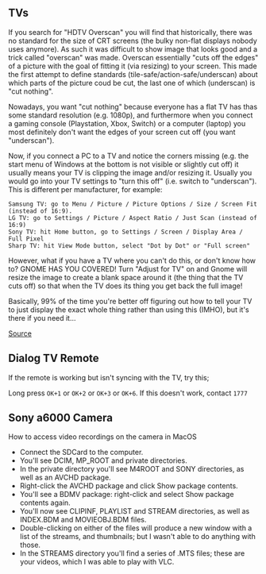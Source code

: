 ## TVs

If you search for "HDTV Overscan" you will find that historically, there was no standard for the size of CRT screens (the bulky non-flat displays nobody uses anymore). As such it was difficult to show image that looks good and a trick called "overscan" was made. Overscan essentially "cuts off the edges" of a picture with the goal of fitting it (via resizing) to your screen. This made the first attempt to define standards (tile-safe/action-safe/underscan) about which parts of the picture coud be cut, the last one of which (underscan) is "cut nothing".

Nowadays, you want "cut nothing" because everyone has a flat TV has thas some standard resolution (e.g. 1080p), and furthermore when you connect a gaming console (Playstation, Xbox, Switch) or a computer (laptop) you most definitely don't want the edges of your screen cut off (you want "underscan").

Now, if you connect a PC to a TV and notice the corners missing (e.g. the start menu of Windows at the bottom is not visible or slightly cut off) it usually means your TV is clipping the image and/or resizing it. Usually you would go into your TV settings to "turn this off" (i.e. switch to "underscan"). This is different per manufacturer, for example:

```
Samsung TV: go to Menu / Picture / Picture Options / Size / Screen Fit (instead of 16:9).
LG TV: go to Settings / Picture / Aspect Ratio / Just Scan (instead of 16:9)
Sony TV: hit Home button, go to Settings / Screen / Display Area / Full Pixel
Sharp TV: hit View Mode button, select "Dot by Dot" or "Full screen"
```

However, what if you have a TV where you can't do this, or don't know how to? GNOME HAS YOU COVERED! Turn "Adjust for TV" on and Gnome will resize the image to create a blank space around it (the thing that the TV cuts off) so that when the TV does its thing you get back the full image!


<Info>
Basically, 99% of the time you're better off figuring out how to tell your TV to just display the exact whole thing rather than using this (IMHO), but it's there if you need it...
</Info>

[Source](https://unix.stackexchange.com/questions/671499/what-does-the-adjust-for-tv-option-in-gnome-do)

## Dialog TV Remote

If the remote is working but isn't syncing with the TV, try this;

Long press `OK+1` or `OK+2` or `OK+3` or `OK+6`. If this doesn't work, contact `1777`

## Sony a6000 Camera

How to access video recordings on the camera in MacOS
- Connect the SDCard to the computer.
- You'll see DCIM, MP_ROOT and private directories.
- In the private directory you'll see M4ROOT and SONY directories, as well as an AVCHD package.
- Right-click the AVCHD package and click Show package contents.
- You'll see a BDMV package: right-click and select Show package contents again.
- You'll now see CLIPINF, PLAYLIST and STREAM directories, as well as INDEX.BDM and MOVIEOBJ.BDM files.
- Double-clicking on either of the files will produce a new window with a list of the streams, and thumbnails; but I wasn't able to do anything with those.
- In the STREAMS directory you'll find a series of .MTS files; these are your videos, which I was able to play with VLC.
